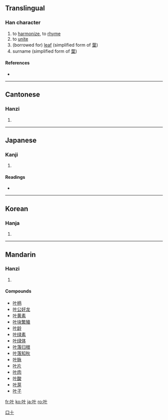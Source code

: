 {{see|葉}}
==Translingual==

===Han character===
{{Han char|rn=30|rad=口|as=02|sn=5|four=|canj=口十 (RJ)|ids=⿰[[口]][[十]]}}

# to [[harmonize]], to [[rhyme]]
# to [[unite]]
# (borrowed for) [[leaf]] (simplified form of [[葉]])
# surname (simplified form of [[葉]])

====References====
* {{Han ref|kx=0174.010|dkj=03255|dj=0385.060|hdz=10568.020|uh=53F6|ud=21494}}

----

==Cantonese==

===Hanzi===
{{yue-hanzi|jyut=|y=yip6}}

# {{defn|Cantonese}}

----

==Japanese==

===Kanji===
{{ja-kanji|grade=|rs=口02}}

# {{defn|Japanese}}

====Readings====
* {{ja-readings|on=[[きょう]] (kyō)|kun=[[かなう]] (kanau)}}

----

==Korean==

===Hanja===
{{ko-hanja|hangeul=협|rv=hyeop|mr=hyŏp}}

# {{defn|Korean}}

----

==Mandarin==

===Hanzi===
{{cmn-hanzi|tra=葉|pin=[[yè]] ([[ye4]]), [[xié]] ([[xie2]])|wg=yeh<sup>4</sup>, hsieh<sup>2</sup>}}

# {{defn|Mandarin}}

====Compounds====
* [[叶柄]]
* [[叶公好龙]]
* [[叶黄素]]
* [[叶块繁殖]]
* [[叶龄]]
* [[叶绿素]]
* [[叶绿体]]
* [[叶落归根]]
* [[叶落知秋]]
* [[叶脉]]
* [[叶片]]
* [[叶肉]]
* [[叶酸]]
* [[叶芽]]
* [[叶子]]

[[Category:CJKV simplified characters which already existed as traditional characters|口十]]

[[fr:叶]]
[[ko:叶]]
[[ja:叶]]
[[ro:叶]]